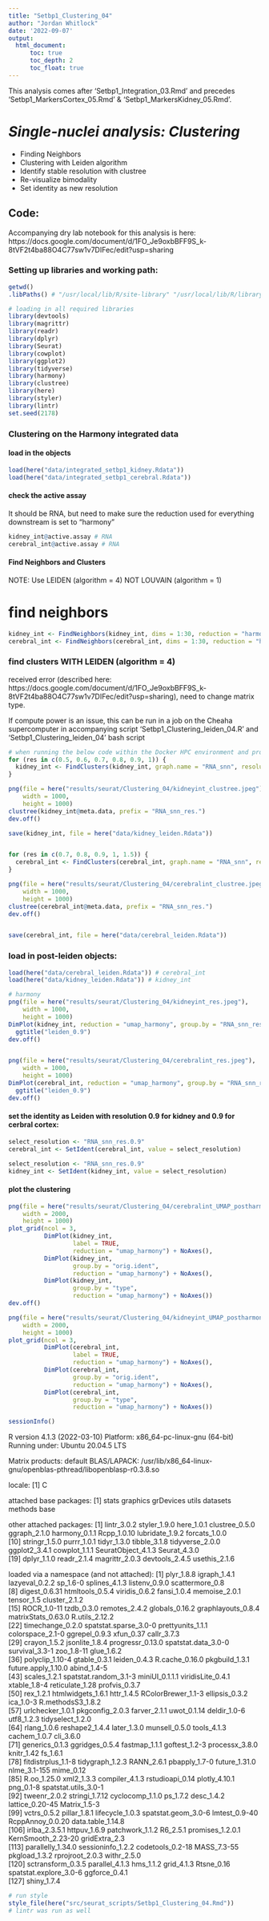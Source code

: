 ```yaml
---
title: "Setbp1_Clustering_04"
author: "Jordan Whitlock"
date: '2022-09-07'
output:     
  html_document:
      toc: true
      toc_depth: 2
      toc_float: true
---
```


This analysis comes after 'Setbp1_Integration_03.Rmd' and precedes 'Setbp1_MarkersCortex_05.Rmd' & 'Setbp1_MarkersKidney_05.Rmd'.

# *Single-nuclei analysis: Clustering*
* Finding Neighbors
* Clustering with Leiden algorithm
* Identify stable resolution with clustree
* Re-visualize bimodality
* Set identity as new resolution

## Code: 

Accompanying dry lab notebook for this analysis is here: https://docs.google.com/document/d/1FO_Je9oxbBFF9S_k-8tVF2t4ba88O4C77sw1v7DIFec/edit?usp=sharing

### Setting up libraries and working path:

```r
getwd()
.libPaths() # "/usr/local/lib/R/site-library" "/usr/local/lib/R/library" "/home/jbarham3/R/x86_64-pc-linux-gnu-library/4.1"
```

```r
# loading in all required libraries
library(devtools)
library(magrittr)
library(readr)
library(dplyr)
library(Seurat)
library(cowplot)
library(ggplot2)
library(tidyverse)
library(harmony)
library(clustree)
library(here)
library(styler)
library(lintr)
set.seed(2178)
```

### Clustering on the Harmony integrated data

#### load in the objects
```r
load(here("data/integrated_setbp1_kidney.Rdata"))
load(here("data/integrated_setbp1_cerebral.Rdata"))
```


#### check the active assay
It should be RNA, but need to make sure the reduction used for everything downstream is set to "harmony"
```r
kidney_int@active.assay # RNA
cerebral_int@active.assay # RNA
```

#### Find Neighbors and Clusters

NOTE: Use LEIDEN (algorithm = 4) NOT LOUVAIN (algorithm = 1)

# find neighbors
```r
kidney_int <- FindNeighbors(kidney_int, dims = 1:30, reduction = "harmony")
cerebral_int <- FindNeighbors(cerebral_int, dims = 1:30, reduction = "harmony")
```

### find clusters WITH LEIDEN (algorithm = 4)
received error (described here: https://docs.google.com/document/d/1FO_Je9oxbBFF9S_k-8tVF2t4ba88O4C77sw1v7DIFec/edit?usp=sharing), need to change matrix type.

If compute power is an issue, this can be run in a job on the Cheaha supercomputer in accompanying script 'Setbp1_Clustering_leiden_04.R' and 'Setbp1_Clustering_leiden_04' bash script
```r
# when running the below code within the Docker HPC environment and prompted about a miniconda install respond No
for (res in c(0.5, 0.6, 0.7, 0.8, 0.9, 1)) {
  kidney_int <- FindClusters(kidney_int, graph.name = "RNA_snn", resolution = res, algorithm = 4, method = "igraph")
}

png(file = here("results/seurat/Clustering_04/kidneyint_clustree.jpeg"),
    width = 1000,
    height = 1000)
clustree(kidney_int@meta.data, prefix = "RNA_snn_res.")
dev.off()

save(kidney_int, file = here("data/kidney_leiden.Rdata"))


for (res in c(0.7, 0.8, 0.9, 1, 1.5)) {
  cerebral_int <- FindClusters(cerebral_int, graph.name = "RNA_snn", resolution = res, algorithm = 4, method = "igraph")
}

png(file = here("results/seurat/Clustering_04/cerebralint_clustree.jpeg"),
    width = 1000,
    height = 1000)
clustree(cerebral_int@meta.data, prefix = "RNA_snn_res.")
dev.off()


save(cerebral_int, file = here("data/cerebral_leiden.Rdata"))
```


### load in post-leiden objects:
```r
load(here("data/cerebral_leiden.Rdata")) # cerebral_int
load(here("data/kidney_leiden.Rdata")) # kidney_int
```

```r
# harmony
png(file = here("results/seurat/Clustering_04/kidneyint_res.jpeg"),
    width = 1000,
    height = 1000)
DimPlot(kidney_int, reduction = "umap_harmony", group.by = "RNA_snn_res.0.9") +
  ggtitle("leiden_0.9")
dev.off()


png(file = here("results/seurat/Clustering_04/cerebralint_res.jpeg"),
    width = 1000,
    height = 1000)
DimPlot(cerebral_int, reduction = "umap_harmony", group.by = "RNA_snn_res.0.9") +
  ggtitle("leiden_0.9")
dev.off()
```

#### set the identity as Leiden with resolution 0.9 for kidney and 0.9 for cerbral cortex:
```r
select_resolution <- "RNA_snn_res.0.9"
cerebral_int <- SetIdent(cerebral_int, value = select_resolution)

select_resolution <- "RNA_snn_res.0.9"
kidney_int <- SetIdent(kidney_int, value = select_resolution)
```

#### plot the clustering
```r
png(file = here("results/seurat/Clustering_04/cerebralint_UMAP_postharmony.jpeg"),
    width = 2000,
    height = 1000)
plot_grid(ncol = 3, 
          DimPlot(kidney_int,
                  label = TRUE,
                  reduction = "umap_harmony") + NoAxes(), 
          DimPlot(kidney_int, 
                  group.by = "orig.ident", 
                  reduction = "umap_harmony") + NoAxes(), 
          DimPlot(kidney_int, 
                  group.by = "type", 
                  reduction = "umap_harmony") + NoAxes())
dev.off()

png(file = here("results/seurat/Clustering_04/kidneyint_UMAP_postharmony.jpeg"),
    width = 2000,
    height = 1000)
plot_grid(ncol = 3, 
          DimPlot(cerebral_int, 
                  label = TRUE, 
                  reduction = "umap_harmony") + NoAxes(), 
          DimPlot(cerebral_int, 
                  group.by = "orig.ident", 
                  reduction = "umap_harmony") + NoAxes(), 
          DimPlot(cerebral_int, 
                  group.by = "type", 
                  reduction = "umap_harmony") + NoAxes())
```

```r
sessionInfo()
```
R version 4.1.3 (2022-03-10)
Platform: x86_64-pc-linux-gnu (64-bit)
Running under: Ubuntu 20.04.5 LTS

Matrix products: default
BLAS/LAPACK: /usr/lib/x86_64-linux-gnu/openblas-pthread/libopenblasp-r0.3.8.so

locale:
[1] C

attached base packages:
[1] stats     graphics  grDevices utils     datasets  methods   base     

other attached packages:
 [1] lintr_3.0.2        styler_1.9.0       here_1.0.1         clustree_0.5.0     ggraph_2.1.0       harmony_0.1.1      Rcpp_1.0.10        lubridate_1.9.2    forcats_1.0.0     
[10] stringr_1.5.0      purrr_1.0.1        tidyr_1.3.0        tibble_3.1.8       tidyverse_2.0.0    ggplot2_3.4.1      cowplot_1.1.1      SeuratObject_4.1.3 Seurat_4.3.0      
[19] dplyr_1.1.0        readr_2.1.4        magrittr_2.0.3     devtools_2.4.5     usethis_2.1.6     

loaded via a namespace (and not attached):
  [1] plyr_1.8.8             igraph_1.4.1           lazyeval_0.2.2         sp_1.6-0               splines_4.1.3          listenv_0.9.0          scattermore_0.8       
  [8] digest_0.6.31          htmltools_0.5.4        viridis_0.6.2          fansi_1.0.4            memoise_2.0.1          tensor_1.5             cluster_2.1.2         
 [15] ROCR_1.0-11            tzdb_0.3.0             remotes_2.4.2          globals_0.16.2         graphlayouts_0.8.4     matrixStats_0.63.0     R.utils_2.12.2        
 [22] timechange_0.2.0       spatstat.sparse_3.0-0  prettyunits_1.1.1      colorspace_2.1-0       ggrepel_0.9.3          xfun_0.37              callr_3.7.3           
 [29] crayon_1.5.2           jsonlite_1.8.4         progressr_0.13.0       spatstat.data_3.0-0    survival_3.3-1         zoo_1.8-11             glue_1.6.2            
 [36] polyclip_1.10-4        gtable_0.3.1           leiden_0.4.3           R.cache_0.16.0         pkgbuild_1.3.1         future.apply_1.10.0    abind_1.4-5           
 [43] scales_1.2.1           spatstat.random_3.1-3  miniUI_0.1.1.1         viridisLite_0.4.1      xtable_1.8-4           reticulate_1.28        profvis_0.3.7         
 [50] rex_1.2.1              htmlwidgets_1.6.1      httr_1.4.5             RColorBrewer_1.1-3     ellipsis_0.3.2         ica_1.0-3              R.methodsS3_1.8.2     
 [57] urlchecker_1.0.1       pkgconfig_2.0.3        farver_2.1.1           uwot_0.1.14            deldir_1.0-6           utf8_1.2.3             tidyselect_1.2.0      
 [64] rlang_1.0.6            reshape2_1.4.4         later_1.3.0            munsell_0.5.0          tools_4.1.3            cachem_1.0.7           cli_3.6.0             
 [71] generics_0.1.3         ggridges_0.5.4         fastmap_1.1.1          goftest_1.2-3          processx_3.8.0         knitr_1.42             fs_1.6.1              
 [78] fitdistrplus_1.1-8     tidygraph_1.2.3        RANN_2.6.1             pbapply_1.7-0          future_1.31.0          nlme_3.1-155           mime_0.12             
 [85] R.oo_1.25.0            xml2_1.3.3             compiler_4.1.3         rstudioapi_0.14        plotly_4.10.1          png_0.1-8              spatstat.utils_3.0-1  
 [92] tweenr_2.0.2           stringi_1.7.12         cyclocomp_1.1.0        ps_1.7.2               desc_1.4.2             lattice_0.20-45        Matrix_1.5-3          
 [99] vctrs_0.5.2            pillar_1.8.1           lifecycle_1.0.3        spatstat.geom_3.0-6    lmtest_0.9-40          RcppAnnoy_0.0.20       data.table_1.14.8     
[106] irlba_2.3.5.1          httpuv_1.6.9           patchwork_1.1.2        R6_2.5.1               promises_1.2.0.1       KernSmooth_2.23-20     gridExtra_2.3         
[113] parallelly_1.34.0      sessioninfo_1.2.2      codetools_0.2-18       MASS_7.3-55            pkgload_1.3.2          rprojroot_2.0.3        withr_2.5.0           
[120] sctransform_0.3.5      parallel_4.1.3         hms_1.1.2              grid_4.1.3             Rtsne_0.16             spatstat.explore_3.0-6 ggforce_0.4.1         
[127] shiny_1.7.4           

```r
# run style
style_file(here("src/seurat_scripts/Setbp1_Clustering_04.Rmd"))
# lintr was run as well
```
